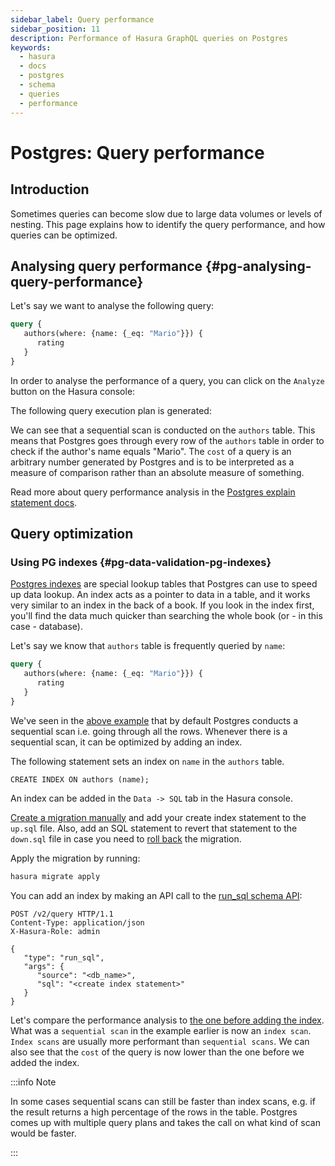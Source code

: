 ```yaml
---
sidebar_label: Query performance
sidebar_position: 11
description: Performance of Hasura GraphQL queries on Postgres
keywords:
  - hasura
  - docs
  - postgres
  - schema
  - queries
  - performance
---
```



# Postgres: Query performance

## Introduction

Sometimes queries can become slow due to large data volumes or levels of
nesting. This page explains how to identify the query performance, and
how queries can be optimized.

## Analysing query performance {#pg-analysing-query-performance}

Let's say we want to analyse the following query:

```graphql
query {
   authors(where: {name: {_eq: "Mario"}}) {
      rating
   }
}
```

In order to analyse the performance of a query, you can click on the
`Analyze` button on the Hasura console:

<Thumbnail
  src="/img/graphql/core/queries/analyze-query.png"
  alt="Query analyze button on Hasura console"
  width="800px"
/>

The following query execution plan is generated:

<Thumbnail
  src="/img/graphql/core/queries/query-analysis-before-index.png"
  alt="Execution plan for Hasura GraphQL query"
  width="800px"
/>

We can see that a sequential scan is conducted on the `authors` table.
This means that Postgres goes through every row of the `authors` table
in order to check if the author's name equals "Mario". The `cost` of a
query is an arbitrary number generated by Postgres and is to be
interpreted as a measure of comparison rather than an absolute measure
of something.

Read more about query performance analysis in the [Postgres explain
statement docs](https://www.postgresql.org/docs/current/sql-explain.html).

## Query optimization

### Using PG indexes {#pg-data-validation-pg-indexes}

[Postgres indexes](https://www.tutorialspoint.com/postgresql/postgresql_indexes.htm)
are special lookup tables that Postgres can use to speed up data lookup.
An index acts as a pointer to data in a table, and it works very similar
to an index in the back of a book. If you look in the index first,
you'll find the data much quicker than searching the whole book (or - in
this case - database).

Let's say we know that `authors` table is frequently queried by `name`:

```graphql
query {
   authors(where: {name: {_eq: "Mario"}}) {
      rating
   }
}
```

We've seen in the [above example](#pg-analysing-query-performance) that
by default Postgres conducts a sequential scan i.e. going through all
the rows. Whenever there is a sequential scan, it can be optimized by
adding an index.

The following statement sets an index on `name` in the `authors` table.

```plsql
CREATE INDEX ON authors (name);
```
<Tabs className="api-tabs">
<TabItem value="console" label="Console">

An index can be added in the `Data -> SQL` tab in the Hasura console.

</TabItem>
<TabItem value="cli" label="CLI">

[Create a migration manually](/graphql/core/migrations/advanced/writing-migrations-manually.mdx) and add your create
index statement to the `up.sql` file. Also, add an SQL statement to
revert that statement to the `down.sql` file in case you need to
[roll back](/graphql/core/migrations/advanced/rolling-back-migrations.mdx) the migration.

Apply the migration by running:

```bash
hasura migrate apply
```

</TabItem>
<TabItem value="api" label="API">

You can add an index by making an API call to the
[run_sql schema API](/graphql/core/api-reference/schema-api/run-sql.mdx#schema-run-sql):

```http
POST /v2/query HTTP/1.1
Content-Type: application/json
X-Hasura-Role: admin

{
   "type": "run_sql",
   "args": {
      "source": "<db_name>",
      "sql": "<create index statement>"
   }
}
```

</TabItem>
</Tabs>


Let's compare the performance analysis to [the one before adding the index](#pg-analysing-query-performance). What
was a `sequential scan` in the example earlier is now an `index scan`.
`Index scans` are usually more performant than `sequential scans`. We
can also see that the `cost` of the query is now lower than the one
before we added the index.

<Thumbnail
  src="/img/graphql/core/queries/query-analysis-after-index.png"
  alt="Execution plan for Hasura GraphQL query"
  width="800px"
/>

:::info Note

In some cases sequential scans can still be faster than index scans,
e.g. if the result returns a high percentage of the rows in the table.
Postgres comes up with multiple query plans and takes the call on what
kind of scan would be faster.

:::
